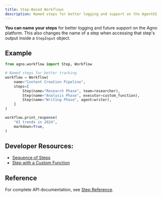 ```yaml
---
title: Step-Based Workflows
description: Named steps for better logging and support on the AgentOS chat page
---
```


**You can name your steps** for better logging and future support on the Agno platform.
This also changes the name of a step when accessing that step's output inside a `StepInput` object.

## Example

```python
from agno.workflow import Step, Workflow

# Named steps for better tracking
workflow = Workflow(
    name="Content Creation Pipeline",
    steps=[
        Step(name="Research Phase", team=researcher),
        Step(name="Analysis Phase", executor=custom_function),
        Step(name="Writing Phase", agent=writer),
    ]
)

workflow.print_response(
    "AI trends in 2024",
    markdown=True,
)
```

## Developer Resources:

- [Sequence of Steps](/examples/concepts/workflows/01-basic-workflows/sequence_of_steps)
- [Step with a Custom Function](/examples/concepts/workflows/01-basic-workflows/step_with_function)

## Reference

For complete API documentation, see [Step Reference](/reference/workflows/step).